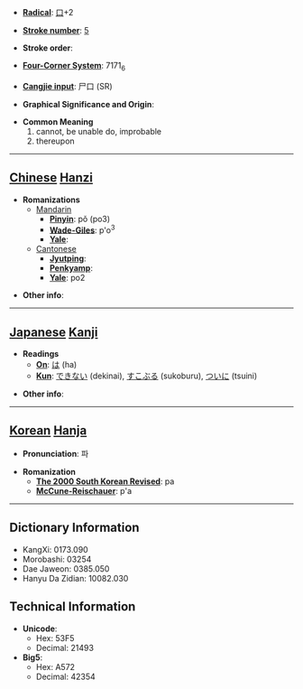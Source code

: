 * '''[[Wiktionary:Chinese radical index| Radical]]''': [[Wiktionary:Chinese radical index 口|口]]+2

* '''[[Wiktionary:Chinese total strokes index|Stroke number]]''': [[Wiktionary:Chinese total strokes index 5|5]]

* '''Stroke order''': 

* '''[[Wiktionary:Chinese four corner index|Four-Corner System]]''': 7171<sub>6</sub>

* '''[[Wiktionary:Chinese Cangjie index|Cangjie input]]''': 尸口 (SR)

* '''Graphical Significance and Origin''': 

* '''Common Meaning'''
*#cannot, be unable do, improbable
*# thereupon


----

== [[Chinese]] [[Hanzi]] ==

* '''Romanizations'''
** [[Mandarin]]
*** '''[[Pinyin]]''': pǒ (po3)
*** '''[[Wade-Giles]]''': p'o<sup>3</sup>
*** '''[[Yale]]''': 
**[[Cantonese]]
***'''[[Jyutping]]''':
***'''[[Penkyamp]]''': 
***'''[[Yale]]''': po2

* '''Other info''': 

----

== [[Japanese]] [[Kanji]] ==

* '''Readings'''
** '''[[On]]''': [[は]] (ha)
** '''[[Kun]]''': [[できない]] (dekinai), [[すこぶる]] (sukoburu), [[ついに]] (tsuini)

* '''Other info''':  

----

== [[Korean]] [[Hanja]] ==

* '''Pronunciation''': 파

* '''Romanization'''
** '''[[The 2000 South Korean Revised Romanization|The 2000 South Korean Revised]]''': pa
** '''[[McCune-Reischauer]]''': p'a

----

== Dictionary Information ==

* KangXi: 0173.090
* Morobashi: 03254
* Dae Jaweon: 0385.050
* Hanyu Da Zidian: 10082.030

== Technical Information ==

* '''Unicode''':
** Hex: 53F5
** Decimal: 21493
* '''Big5''':
** Hex: A572
** Decimal: 42354